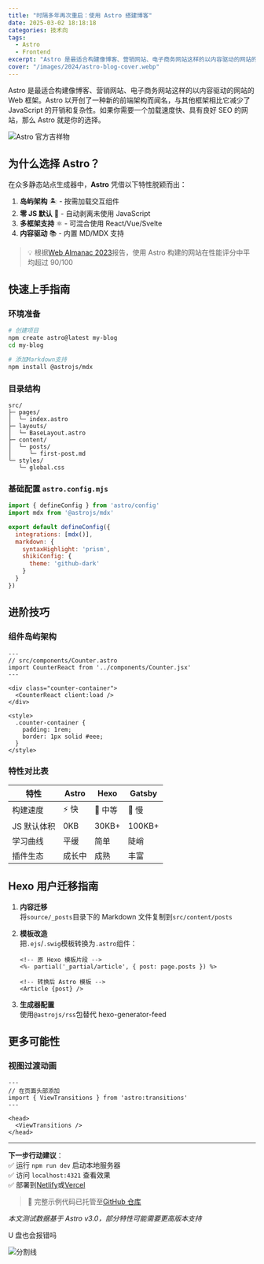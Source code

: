 ```yaml
---
title: "时隔多年再次重启：使用 Astro 搭建博客"
date: 2025-03-02 18:18:18
categories: 技术向
tags:
  - Astro
  - Frontend
excerpt: "Astro 是最适合构建像博客、营销网站、电子商务网站这样的以内容驱动的网站的 Web 框架。Astro 以开创了一种新的前端架构而闻名，与其他框架相比它减少了 JavaScript 的开销和复杂性。如果你需要一个加载速度快、具有良好 SEO 的网站，那么 Astro 就是你的选择。"
cover: "/images/2024/astro-blog-cover.webp"
---
```


Astro 是最适合构建像博客、营销网站、电子商务网站这样的以内容驱动的网站的 Web 框架。Astro 以开创了一种新的前端架构而闻名，与其他框架相比它减少了 JavaScript 的开销和复杂性。如果你需要一个加载速度快、具有良好 SEO 的网站，那么 Astro 就是你的选择。

![Astro 官方吉祥物](https://astro.build/assets/press/full-logo-light.svg)

## 为什么选择 Astro？

在众多静态站点生成器中，**Astro** 凭借以下特性脱颖而出：

1. **岛屿架构** 🏝️ - 按需加载交互组件
2. **零 JS 默认** 🚀 - 自动剥离未使用 JavaScript
3. **多框架支持** ⚛️ - 可混合使用 React/Vue/Svelte
4. **内容驱动** 📚 - 内置 MD/MDX 支持

> 💡 根据[Web Almanac 2023](https://almanac.httparchive.org/)报告，使用 Astro 构建的网站在性能评分中平均超过 90/100

## 快速上手指南

### 环境准备
```bash
# 创建项目
npm create astro@latest my-blog
cd my-blog

# 添加Markdown支持
npm install @astrojs/mdx
```

### 目录结构
```tree
src/
├─ pages/
│  └─ index.astro
├─ layouts/
│  └─ BaseLayout.astro
├─ content/
│  └─ posts/
│     └─ first-post.md
└─ styles/
   └─ global.css
```

### 基础配置 `astro.config.mjs`
```javascript
import { defineConfig } from 'astro/config'
import mdx from '@astrojs/mdx'

export default defineConfig({
  integrations: [mdx()],
  markdown: {
    syntaxHighlight: 'prism',
    shikiConfig: {
      theme: 'github-dark'
    }
  }
})
```

## 进阶技巧

### 组件岛屿架构
```astro
---
// src/components/Counter.astro
import CounterReact from '../components/Counter.jsx'
---

<div class="counter-container">
  <CounterReact client:load />
</div>

<style>
  .counter-container {
    padding: 1rem;
    border: 1px solid #eee;
  }
</style>
```

### 特性对比表

| 特性          | Astro  | Hexo   | Gatsby |
|---------------|--------|--------|--------|
| 构建速度      | ⚡️ 快  | 🐢 中等 | 🚂 慢   |
| JS 默认体积    | 0KB    | 30KB+  | 100KB+ |
| 学习曲线      | 平缓    | 简单    | 陡峭    |
| 插件生态      | 成长中  | 成熟    | 丰富    |

## Hexo 用户迁移指南

1. **内容迁移**  
   将`source/_posts`目录下的 Markdown 文件复制到`src/content/posts`

2. **模板改造**  
   把`.ejs`/`.swig`模板转换为`.astro`组件：
   ```astro
   <!-- 原 Hexo 模板片段 -->
   <%- partial('_partial/article', { post: page.posts }) %>

   <!-- 转换后 Astro 模板 -->
   <Article {post} />
   ```

3. **生成器配置**  
   使用`@astrojs/rss`包替代 hexo-generator-feed

## 更多可能性

### 视图过渡动画
```astro
---
// 在页面头部添加
import { ViewTransitions } from 'astro:transitions'
---

<head>
  <ViewTransitions />
</head>
```

---

**下一步行动建议**：  
✅ 运行 `npm run dev` 启动本地服务器  
✅ 访问 `localhost:4321` 查看效果  
✅ 部署到[Netlify](https://www.netlify.com/)或[Vercel](https://vercel.com/)

> 🚀 完整示例代码已托管至[GitHub 仓库](https://github.com/example/astro-blog-demo)

*本文测试数据基于 Astro v3.0，部分特性可能需要更高版本支持*

U 盘也会报错吗

![分割线](https://img.shields.io/badge/-%E5%86%85%E5%AE%B9%E7%BB%93%E6%9D%9F-%23005999?style=for-the-badge)
